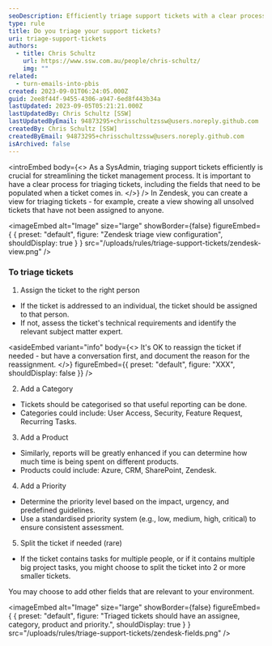 ```yaml
---
seoDescription: Efficiently triage support tickets with a clear process and Zendesk views to streamline management.
type: rule
title: Do you triage your support tickets?
uri: triage-support-tickets
authors:
  - title: Chris Schultz
    url: https://www.ssw.com.au/people/chris-schultz/
    img: ""
related:
  - turn-emails-into-pbis
created: 2023-09-01T06:24:05.000Z
guid: 2ee8f44f-9455-4306-a947-6ed8f443b34a
lastUpdated: 2023-09-05T05:21:21.000Z
lastUpdatedBy: Chris Schultz [SSW]
lastUpdatedByEmail: 94873295+chrisschultzssw@users.noreply.github.com
createdBy: Chris Schultz [SSW]
createdByEmail: 94873295+chrisschultzssw@users.noreply.github.com
isArchived: false
---
```


<introEmbed
  body={<>
As a SysAdmin, triaging support tickets efficiently is crucial for streamlining the ticket management process. It is important to have a clear process for triaging tickets, including the fields that need to be populated when a ticket comes in.
  </>}
/>
In Zendesk, you can create a view for triaging tickets - for example, create a view showing all unsolved tickets that have not been assigned to anyone.


<imageEmbed
  alt="Image"
  size="large"
  showBorder={false}
  figureEmbed={ {
    preset: "default",
    figure: "Zendesk triage view configuration",
    shouldDisplay: true
  } }
  src="/uploads/rules/triage-support-tickets/zendesk-view.png"
/>

### To triage tickets

1. Assign the ticket to the right person

- If the ticket is addressed to an individual, the ticket should be assigned to that person.
- If not, assess the ticket's technical requirements and identify the relevant subject matter expert.

<asideEmbed
  variant="info"
  body={<>
    It's OK to reassign the ticket if needed - but have a conversation first, and document the reason for the reassignment.
  </>}
  figureEmbed={{
    preset: "default",
    figure: "XXX",
    shouldDisplay: false
  }}
/>

2. Add a Category

- Tickets should be categorised so that useful reporting can be done.
- Categories could include: User Access, Security, Feature Request, Recurring Tasks.

3. Add a Product

- Similarly, reports will be greatly enhanced if you can determine how much time is being spent on different products.
- Products could include: Azure, CRM, SharePoint, Zendesk.

4. Add a Priority

- Determine the priority level based on the impact, urgency, and predefined guidelines.
- Use a standardised priority system (e.g., low, medium, high, critical) to ensure consistent assessment.

5. Split the ticket if needed (rare)

- If the ticket contains tasks for multiple people, or if it contains multiple big project tasks, you might choose to split the ticket into 2 or more smaller tickets.

You may choose to add other fields that are relevant to your environment.


<imageEmbed
  alt="Image"
  size="large"
  showBorder={false}
  figureEmbed={ {
    preset: "default",
    figure: "Triaged tickets should have an assignee, category, product and priority.",
    shouldDisplay: true
  } }
  src="/uploads/rules/triage-support-tickets/zendesk-fields.png"
/>
